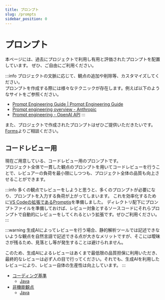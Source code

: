 ```yaml
---
title: プロンプト
slug: /prompts
sidebar_position: 0
---
```


# プロンプト

本ページには、過去にプロジェクトで利用し有用と評価されたプロンプトを配置しています。
ぜひ、ご自由にご利用ください。

:::info
プロジェクトの文脈に応じて、観点の追加や削除等、カスタマイズしてください。  
プロンプトを作成する際には様々なテクニックが存在します。例えば以下のようなサイトをご参照ください。

- [Prompt Engineering Guide | Prompt Engineering Guide](https://www.promptingguide.ai/jp)
- [Prompt engineering overview - Anthropic](https://docs.anthropic.com/en/docs/build-with-claude/prompt-engineering/overview)
- [Prompt engineering - OpenAI API](https://platform.openai.com/docs/guides/prompt-engineering)
:::

また、プロジェクトで作成されたプロンプトはぜひご提供いただきたいです。[Forms](https://forms.office.com/r/TZCDzPHEZQ)よりご相談ください。

## コードレビュー用

現在ご用意している、コードレビュー用のプロンプトです。  
プロジェクト全体で一貫した観点のプロンプトを用いてコードレビューを行うことで、レビュアーの負荷を最小限にしつつも、プロジェクト全体の品質も向上させることができます。

:::info
多くの観点でレビューをしようと思うと、多くのプロンプトが必要になり、プロンプトを入力する負荷が上がってしまいます。
これを効率化するために[VS Codeの拡張であるPromptis](https://github.com/Fintan-contents/promptis)を準備しました。
ディレクトリ配下にプロンプトファイルを準備しておけば、レビュー対象とするソースコードにそれらプロンプトで自動的にレビューをしてくれるという拡張です。ぜひご利用ください。
:::

:::warning
生成AIによってレビューを行う場合、静的解析ツールでは記述できないような観点を自然言語で記述できる点が大きなメリットですが、そこには曖昧さが残るため、見落とし等が発生することは避けられません。

このため、生成AIによるレビューはあくまで最低限の品質担保に利用いただき、最終的なレビューは必ず人の目で行ってください。それでも、生成AIを利用したレビューにより、レビュー自体の生産性は向上しています。
:::

- [コーディング基準](/prompts/code_standards/)
  - [Java](/prompts/code_standards/java)
- [非機能観点](/prompts/non_functional)
  - [Java](/prompts/non_functional/java)
